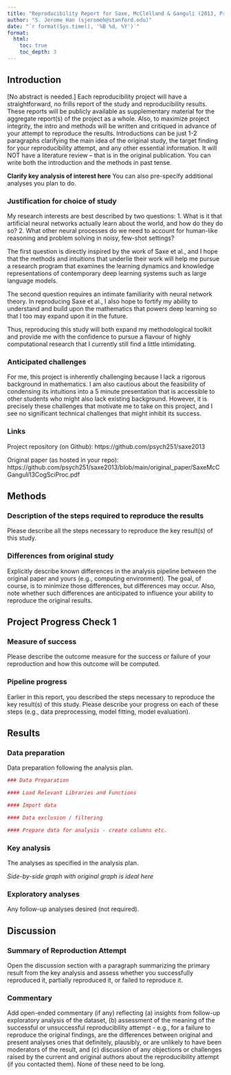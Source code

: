```yaml
---
title: "Reproducibility Report for Saxe, McClelland & Ganguli (2013, Proceedings of Cognitive Science Society)"
author: "S. Jerome Han (sjeromeh@stanford.edu)"
date: "`r format(Sys.time(), '%B %d, %Y')`"
format:
  html:
    toc: true
    toc_depth: 3
---
```


<!-- Reproducibility reports should all use this template to standardize reporting across projects. These reports will be public supplementary materials that accompany the summary report(s) of the aggregate results. -->

## Introduction

\[No abstract is needed.\] Each reproducibility project will have a straightforward, no frills report of the study and reproducibility results. These reports will be publicly available as supplementary material for the aggregate report(s) of the project as a whole. Also, to maximize project integrity, the intro and methods will be written and critiqued in advance of your attempt to reproduce the results. Introductions can be just 1-2 paragraphs clarifying the main idea of the original study, the target finding for your reproducibility attempt, and any other essential information. It will NOT have a literature review -- that is in the original publication. You can write both the introduction and the methods in past tense.

**Clarify key analysis of interest here** You can also pre-specify additional analyses you plan to do.

### Justification for choice of study

My research interests are best described by two questions:
1. What is it that artificial neural networks actually learn about the world, and how do they do so?
2. What other neural processes do we need to account for human-like reasoning and problem solving in noisy, few-shot settings?

The first question is directly inspired by the work of Saxe et al., and I hope that the methods and intuitions that underlie their work will help me pursue a research program that examines the learning dynamics and knowledge representations of contemporary deep learning systems such as large language models.

The second question requires an intimate familiarity with neural network theory. In reproducing Saxe et al., I also hope to fortify my ability to understand and build upon the mathematics that powers deep learning so that I too may expand upon it in the future.

Thus, reproducing this study will both expand my methodological toolkit and provide me with the confidence to pursue a flavour of highly computational research that I currently still find a little intimidating.


### Anticipated challenges

For me, this project is inherently challenging because I lack a rigorous background in mathematics. I am also cautious about the feasibility of condensing its intuitions into a 5 minute presentation that is accessible to other students who might also lack existing background. However, it is precisely these challenges that motivate me to take on this project, and I see no significant technical challenges that might inhibit its success.

### Links

Project repository (on Github): https://github.com/psych251/saxe2013

Original paper (as hosted in your repo): https://github.com/psych251/saxe2013/blob/main/original_paper/SaxeMcCGanguli13CogSciProc.pdf

## Methods

### Description of the steps required to reproduce the results

Please describe all the steps necessary to reproduce the key result(s) of this study.

### Differences from original study

Explicitly describe known differences in the analysis pipeline between the original paper and yours (e.g., computing environment). The goal, of course, is to minimize those differences, but differences may occur. Also, note whether such differences are anticipated to influence your ability to reproduce the original results.

## Project Progress Check 1

### Measure of success

Please describe the outcome measure for the success or failure of your reproduction and how this outcome will be computed.

### Pipeline progress

Earlier in this report, you described the steps necessary to reproduce the key result(s) of this study. Please describe your progress on each of these steps (e.g., data preprocessing, model fitting, model evaluation).

## Results

### Data preparation

Data preparation following the analysis plan.

```r
### Data Preparation

#### Load Relevant Libraries and Functions

#### Import data

#### Data exclusion / filtering

#### Prepare data for analysis - create columns etc.
```

### Key analysis

The analyses as specified in the analysis plan.

*Side-by-side graph with original graph is ideal here*

### Exploratory analyses

Any follow-up analyses desired (not required).

## Discussion

### Summary of Reproduction Attempt

Open the discussion section with a paragraph summarizing the primary result from the key analysis and assess whether you successfully reproduced it, partially reproduced it, or failed to reproduce it.

### Commentary

Add open-ended commentary (if any) reflecting (a) insights from follow-up exploratory analysis of the dataset, (b) assessment of the meaning of the successful or unsuccessful reproducibility attempt - e.g., for a failure to reproduce the original findings, are the differences between original and present analyses ones that definitely, plausibly, or are unlikely to have been moderators of the result, and (c) discussion of any objections or challenges raised by the current and original authors about the reproducibility attempt (if you contacted them). None of these need to be long.
